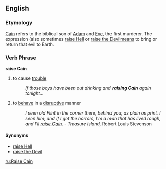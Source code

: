 ==English==
=== Etymology ===
[[Cain]] refers to the biblical son of [[Adam]] and [[Eve]], the first murderer.  The expression (also sometimes [[raise Hell]] or [[raise the Devil]]means to bring or return that evil to Earth.

=== Verb Phrase ===
'''raise Cain'''
# {{idiom}} to cause [[trouble]]
#: ''If those boys have been out drinking and '''raising Cain''' again tonight...''
# {{idiom}} to [[behave]] in a [[disruptive]] manner
#: ''I seen old Flint in the corner there, behind you; as plain as print, I seen him; and if I get the horrors, I'm a man that has lived rough, and I'll [[raise Cain]].'' - ''Treasure Island,'' Robert Louis Stevenson

==== Synonyms ====
* [[raise Hell]]
* [[raise the Devil]]

[[ru:Raise Cain]]